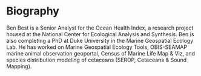 # Biography {-}

Ben Best is a Senior Analyst for the Ocean Health Index, a research project housed at the National Center for Ecological Analysis and Synthesis. Ben is also completing a PhD at Duke University in the Marine Geospatial Ecology Lab. He has worked on Marine Geospatial Ecology Tools, OBIS-SEAMAP marine animal observation geoportal, Census of Marine Life Map & Viz, and species distribution modeling of cetaceans (SERDP, Cetaceans & Sound Mapping).